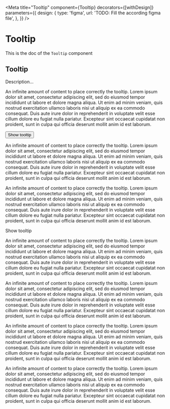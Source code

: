 <!--- Tooltip.stories.mdx --->


<Meta
  title="Tooltip"
  component={Tooltip}
  decorators={[withDesign]}
  parameters={{
    design: {
      type: 'figma',
      url: 'TODO: Fill the according figma file',
    },
  }}
/>

# Tooltip

This is the doc of the `Tooltip` component

## Tooltip

Description...

<Canvas>
  <Story name="base">
    <div style={{ marginLeft: '400px', marginTop: '200px', width: '400px' }}>
      <p>
        An infinite amount of content to place correctly the tooltip. Lorem ipsum dolor sit amet, consectetur adipiscing
        elit, sed do eiusmod tempor incididunt ut labore et dolore magna aliqua. Ut enim ad minim veniam, quis nostrud
        exercitation ullamco laboris nisi ut aliquip ex ea commodo consequat. Duis aute irure dolor in reprehenderit in
        voluptate velit esse cillum dolore eu fugiat nulla pariatur. Excepteur sint occaecat cupidatat non proident,
        sunt in culpa qui officia deserunt mollit anim id est laborum.
      </p>
      <Tooltip content="Content of the tooltip fefe">
        <button>Show tooltip</button>
      </Tooltip>
      <p>
        An infinite amount of content to place correctly the tooltip. Lorem ipsum dolor sit amet, consectetur adipiscing
        elit, sed do eiusmod tempor incididunt ut labore et dolore magna aliqua. Ut enim ad minim veniam, quis nostrud
        exercitation ullamco laboris nisi ut aliquip ex ea commodo consequat. Duis aute irure dolor in reprehenderit in
        voluptate velit esse cillum dolore eu fugiat nulla pariatur. Excepteur sint occaecat cupidatat non proident,
        sunt in culpa qui officia deserunt mollit anim id est laborum.
      </p>
    </div>
  </Story>
  <Story name="with text inside">
    <div style={{ marginLeft: '400px', marginTop: '200px', width: '400px' }}>
      <p>
        An infinite amount of content to place correctly the tooltip. Lorem ipsum dolor sit amet, consectetur adipiscing
        elit, sed do eiusmod tempor incididunt ut labore et dolore magna aliqua. Ut enim ad minim veniam, quis nostrud
        exercitation ullamco laboris nisi ut aliquip ex ea commodo consequat. Duis aute irure dolor in reprehenderit in
        voluptate velit esse cillum dolore eu fugiat nulla pariatur. Excepteur sint occaecat cupidatat non proident,
        sunt in culpa qui officia deserunt mollit anim id est laborum.
      </p>
      <Tooltip content="Smaller">
        <span>Show tooltip</span>
      </Tooltip>
      <p>
        An infinite amount of content to place correctly the tooltip. Lorem ipsum dolor sit amet, consectetur adipiscing
        elit, sed do eiusmod tempor incididunt ut labore et dolore magna aliqua. Ut enim ad minim veniam, quis nostrud
        exercitation ullamco laboris nisi ut aliquip ex ea commodo consequat. Duis aute irure dolor in reprehenderit in
        voluptate velit esse cillum dolore eu fugiat nulla pariatur. Excepteur sint occaecat cupidatat non proident,
        sunt in culpa qui officia deserunt mollit anim id est laborum.
      </p>
      <p>
        An infinite amount of content to place correctly the tooltip. Lorem ipsum dolor sit amet, consectetur adipiscing
        elit, sed do eiusmod tempor incididunt ut labore et dolore magna aliqua. Ut enim ad minim veniam, quis nostrud
        exercitation ullamco laboris nisi ut aliquip ex ea commodo consequat. Duis aute irure dolor in reprehenderit in
        voluptate velit esse cillum dolore eu fugiat nulla pariatur. Excepteur sint occaecat cupidatat non proident,
        sunt in culpa qui officia deserunt mollit anim id est laborum.
      </p>
      <p>
        An infinite amount of content to place correctly the tooltip. Lorem ipsum dolor sit amet, consectetur adipiscing
        elit, sed do eiusmod tempor incididunt ut labore et dolore magna aliqua. Ut enim ad minim veniam, quis nostrud
        exercitation ullamco laboris nisi ut aliquip ex ea commodo consequat. Duis aute irure dolor in reprehenderit in
        voluptate velit esse cillum dolore eu fugiat nulla pariatur. Excepteur sint occaecat cupidatat non proident,
        sunt in culpa qui officia deserunt mollit anim id est laborum.
      </p>
      <p>
        An infinite amount of content to place correctly the tooltip. Lorem ipsum dolor sit amet, consectetur adipiscing
        elit, sed do eiusmod tempor incididunt ut labore et dolore magna aliqua. Ut enim ad minim veniam, quis nostrud
        exercitation ullamco laboris nisi ut aliquip ex ea commodo consequat. Duis aute irure dolor in reprehenderit in
        voluptate velit esse cillum dolore eu fugiat nulla pariatur. Excepteur sint occaecat cupidatat non proident,
        sunt in culpa qui officia deserunt mollit anim id est laborum.
      </p>
    </div>
  </Story>
</Canvas>
